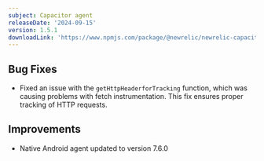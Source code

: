 ```yaml
---
subject: Capacitor agent
releaseDate: '2024-09-15'
version: 1.5.1
downloadLink: 'https://www.npmjs.com/package/@newrelic/newrelic-capacitor-plugin/v/1.5.2'
---
```


## Bug Fixes

- Fixed an issue with the `getHttpHeaderforTracking` function, which was causing problems with fetch instrumentation. This fix ensures proper tracking of HTTP requests.

## Improvements

- Native Android agent updated to version 7.6.0

